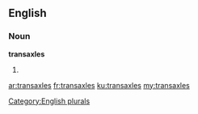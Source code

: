 ==English==

===Noun===
'''transaxles'''

# {{plural of|transaxle}}

[[Category:English plurals]]

[[ar:transaxles]]
[[fr:transaxles]]
[[ku:transaxles]]
[[my:transaxles]]